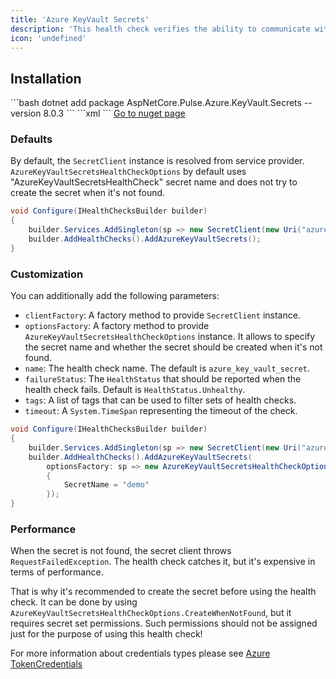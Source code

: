 ```yaml
---
title: 'Azure KeyVault Secrets'
description: 'This health check verifies the ability to communicate with [Azure Key Vault Secrets](https://azure.microsoft.com/services/key-vault/). It uses the provided [SecretClient](https://learn.microsoft.com/dotnet/api/azure.security.keyvault.secrets.secretclient) to get configured secret. When the connection to the service itself can be made, but secret is not found, it returns `HealthStatus.Healthy` status.'
icon: 'undefined'
---
```


## Installation

<Tabs>
  <Tab title=".NET CLI">
    ```bash
    dotnet add package AspNetCore.Pulse.Azure.KeyVault.Secrets --version 8.0.3
    ```
  </Tab>
  <Tab title="Package Reference">
    ```xml
    <PackageReference Include="AspNetCore.Pulse.Azure.KeyVault.Secrets" Version="8.0.3" />
    ```
  </Tab>
  <Tab title="Nuget">
    <a href="https://www.nuget.org/packages/AspNetCore.Pulse.Azure.KeyVault.Secrets/" target="_blank">Go to nuget page</a>
  </Tab>
</Tabs>


### Defaults

By default, the `SecretClient` instance is resolved from service provider. `AzureKeyVaultSecretsHealthCheckOptions` by default uses "AzureKeyVaultSecretsHealthCheck" secret name and does not try to create the secret when it's not found.

```csharp
void Configure(IHealthChecksBuilder builder)
{
    builder.Services.AddSingleton(sp => new SecretClient(new Uri("azure-key-vault-uri"), new DefaultAzureCredential()));
    builder.AddHealthChecks().AddAzureKeyVaultSecrets();
}
```

### Customization

You can additionally add the following parameters:

* `clientFactory`: A factory method to provide `SecretClient` instance.
* `optionsFactory`: A factory method to provide `AzureKeyVaultSecretsHealthCheckOptions` instance. It allows to specify the secret name and whether the secret should be created when it's not found.
* `name`: The health check name. The default is `azure_key_vault_secret`.
* `failureStatus`: The `HealthStatus` that should be reported when the health check fails. Default is `HealthStatus.Unhealthy`.
* `tags`: A list of tags that can be used to filter sets of health checks.
* `timeout`: A `System.TimeSpan` representing the timeout of the check.

```csharp
void Configure(IHealthChecksBuilder builder)
{
    builder.Services.AddSingleton(sp => new SecretClient(new Uri("azure-key-vault-uri"), new DefaultAzureCredential()));
    builder.AddHealthChecks().AddAzureKeyVaultSecrets(
        optionsFactory: sp => new AzureKeyVaultSecretsHealthCheckOptions()
        {
            SecretName = "demo"
        });
}
```

### Performance

When the secret is not found, the secret client throws `RequestFailedException`. The health check catches it, but it's expensive in terms of performance.

That is why it's recommended to create the secret before using the health check. It can be done by using `AzureKeyVaultSecretsHealthCheckOptions.CreateWhenNotFound`, but it requires secret set permissions. Such permissions should not be assigned just for the purpose of using this health check!

For more information about credentials types please see [Azure TokenCredentials](https://docs.microsoft.com/dotnet/api/overview/azure/identity-readme)

